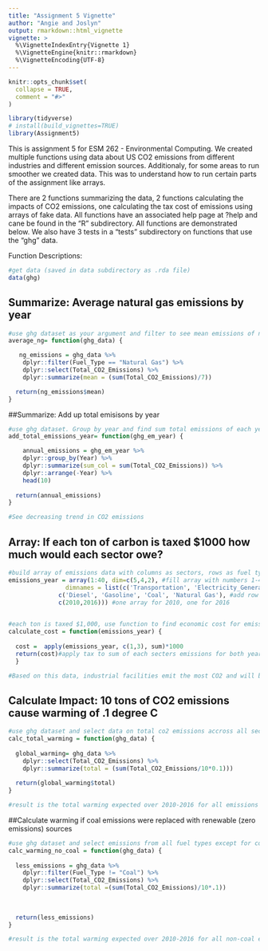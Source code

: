 ```yaml
---
title: "Assignment 5 Vignette"
author: "Angie and Joslyn"
output: rmarkdown::html_vignette
vignette: >
  %\VignetteIndexEntry{Vignette 1}
  %\VignetteEngine{knitr::rmarkdown}
  %\VignetteEncoding{UTF-8}
---
```


```r
knitr::opts_chunk$set(
  collapse = TRUE,
  comment = "#>"
)
```

```r
library(tidyverse)
# install(build_vignettes=TRUE)
library(Assignment5)

```

This is assignment 5 for ESM 262 - Environmental Computing. We created multiple functions using data about US CO2 emissions from different industries and different emission sources. Additionaly, for some areas to run smoother we created data. This was to understand how to run certain parts of the assignment like arrays. 

There are 2 functions summarizing the data, 2 functions calculating the impacts of CO2 emissions, one calculating the tax cost of emissions using arrays of fake data. All functions have an associated help page at ?help and cane be found in the "R" subdirectory. All functions are demonstrated below. We also have 3 tests in a "tests" subdirectory on functions that use the "ghg" data.

Function Descriptions: 

```r
#get data (saved in data subdirectory as .rda file)
data(ghg)

```


## Summarize: Average natural gas emissions by year
```r

#use ghg dataset as your argument and filter to see mean emissions of natural gas over the 7 years of data
average_ng= function(ghg_data) {

   ng_emissions = ghg_data %>%
    dplyr::filter(Fuel_Type == "Natural Gas") %>%
    dplyr::select(Total_CO2_Emissions) %>%
    dplyr::summarize(mean = (sum(Total_CO2_Emissions)/7))

  return(ng_emissions$mean)
}

```


##Summarize: Add up total emisisons by year
```r
#use ghg dataset. Group by year and find sum total emissions of each year in chronological order
add_total_emissions_year= function(ghg_em_year) {

    annual_emissions = ghg_em_year %>%
    dplyr::group_by(Year) %>%
    dplyr::summarize(sum_col = sum(Total_CO2_Emissions)) %>%
    dplyr::arrange(-Year) %>%
    head(10)
    
  return(annual_emissions)
}

#See decreasing trend in CO2 emissions

```



## Array: If each ton of carbon is taxed $1000 how much would each sector owe?
```r

#build array of emissions data with columns as sectors, rows as fuel type, and arrays as the years 2010 and 2016.
emissions_year = array(1:40, dim=c(5,4,2), #fill array with numbers 1-40 FAKE DATA
                dimnames = list(c('Transportation', 'Electricity_Generation', 'Residential', 'Commercial',  'Industrial'), # add column names
              c('Diesel', 'Gasoline', 'Coal', 'Natural Gas'), #add row names
              c(2010,2016))) #one array for 2010, one for 2016
             

#each ton is taxed $1,000, use function to find economic cost for emissions for each sector in 2010 and 2016. Data was created for array in above code so data is not accurate.
calculate_cost = function(emissions_year) {
  
  cost =  apply(emissions_year, c(1,3), sum)*1000
  return(cost)#apply tax to sum of each secters emissions for both years
  }

#Based on this data, industrial facilities emit the most CO2 and will be taxed the most

```


## Calculate Impact: 10 tons of CO2 emissions cause warming of .1 degree C
```r
#use ghg dataset and select data on total co2 emissions accross all sectors and years. Divide by 10 since and multiply by .1 to get expected warming. 
calc_total_warming = function(ghg_data) {
  
  global_warming= ghg_data %>%
    dplyr::select(Total_CO2_Emissions) %>%
    dplyr::summarize(total = (sum(Total_CO2_Emissions/10*0.1)))
  
  return(global_warming$total)
}

#result is the total warming expected over 2010-2016 for all emissions in that time
```


##Calculate warming if coal emissions were replaced with renewable (zero emissions) sources
```r
#use ghg dataset and select emissions from all fuel types except for coal. Select data on total co2 emissions accross all sectors and years. Divide by 10 since and multiply by .1 to get expected warming. 
calc_warming_no_coal = function(ghg_data) {
  
  less_emissions = ghg_data %>%
    dplyr::filter(Fuel_Type != "Coal") %>%
    dplyr::select(Total_CO2_Emissions) %>%
    dplyr::summarize(total =(sum(Total_CO2_Emissions)/10*.1))
  
  
  
  return(less_emissions)
}

#result is the total warming expected over 2010-2016 for all non-coal emissions in that time
```


